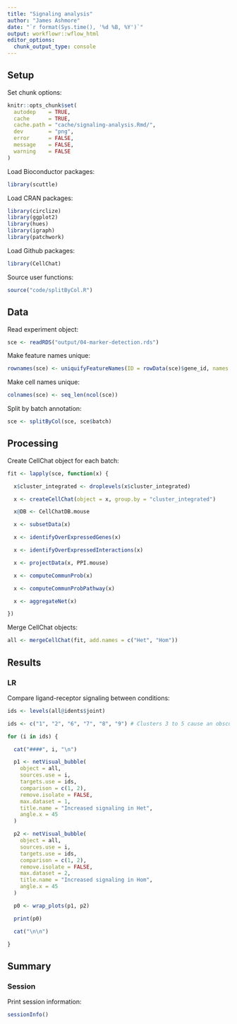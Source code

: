 ```yaml
---
title: "Signaling analysis"
author: "James Ashmore"
date: "`r format(Sys.time(), '%d %B, %Y')`"
output: workflowr::wflow_html
editor_options:
  chunk_output_type: console
---
```


## Setup

Set chunk options:

```r
knitr::opts_chunk$set(
  autodep    = TRUE,
  cache      = TRUE,
  cache.path = "cache/signaling-analysis.Rmd/",
  dev        = "png",
  error      = FALSE,
  message    = FALSE,
  warning    = FALSE
)
```

Load Bioconductor packages:

```r
library(scuttle)
```

Load CRAN packages:

```r
library(circlize)
library(ggplot2)
library(hues)
library(igraph)
library(patchwork)
```

Load Github packages:

```r
library(CellChat)
```

Source user functions:

```r
source("code/splitByCol.R")
```

## Data

Read experiment object:

```r
sce <- readRDS("output/04-marker-detection.rds")
```

Make feature names unique:

```r
rownames(sce) <- uniquifyFeatureNames(ID = rowData(sce)$gene_id, names = rowData(sce)$gene_name)
```

Make cell names unique:

```r
colnames(sce) <- seq_len(ncol(sce))
```

Split by batch annotation:

```r
sce <- splitByCol(sce, sce$batch)
```

## Processing

Create CellChat object for each batch:

```r
fit <- lapply(sce, function(x) {

  x$cluster_integrated <- droplevels(x$cluster_integrated)

  x <- createCellChat(object = x, group.by = "cluster_integrated")

  x@DB <- CellChatDB.mouse

  x <- subsetData(x)

  x <- identifyOverExpressedGenes(x)

  x <- identifyOverExpressedInteractions(x)

  x <- projectData(x, PPI.mouse)

  x <- computeCommunProb(x)

  x <- computeCommunProbPathway(x)

  x <- aggregateNet(x)

})
```

Merge CellChat objects:

```r
all <- mergeCellChat(fit, add.names = c("Het", "Hom"))
```

## Results

### LR {.tabset}

Compare ligand-receptor signaling between conditions:

```r
ids <- levels(all@idents$joint)

ids <- c("1", "2", "6", "7", "8", "9") # Clusters 3 to 5 cause an obscure error!

for (i in ids) {

  cat("####", i, "\n")

  p1 <- netVisual_bubble(
    object = all,
    sources.use = i,
    targets.use = ids,
    comparison = c(1, 2),
    remove.isolate = FALSE,
    max.dataset = 1,
    title.name = "Increased signaling in Het",
    angle.x = 45
  )

  p2 <- netVisual_bubble(
    object = all,
    sources.use = i,
    targets.use = ids,
    comparison = c(1, 2),
    remove.isolate = FALSE,
    max.dataset = 2,
    title.name = "Increased signaling in Hom",
    angle.x = 45
  )

  p0 <- wrap_plots(p1, p2)

  print(p0)

  cat("\n\n")

}
```

## Summary

### Session

Print session information:

```r
sessionInfo()
```
